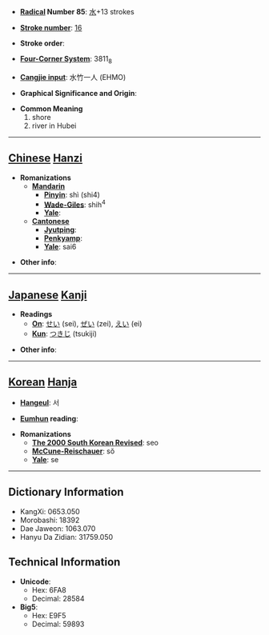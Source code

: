 * '''[[Wiktionary:Chinese radical index| Radical]] Number 85''': [[Wiktionary:Chinese radical index 水|水]]+13 strokes

* '''[[Wiktionary:Chinese total strokes index|Stroke number]]''': [[Wiktionary:Chinese total strokes index 16|16]]

* '''Stroke order''': 

* '''[[Wiktionary:Chinese four corner index|Four-Corner System]]''': 3811<sub>8</sub>

* '''[[Wiktionary:Chinese Cangjie index|Cangjie input]]''': 水竹一人 (EHMO)

* '''Graphical Significance and Origin''': 

* '''Common Meaning'''
*#shore
*# river in Hubei


----

== [[Chinese]] [[Hanzi]] ==

* '''Romanizations'''
** '''[[Mandarin]]'''
*** '''[[Pinyin]]''': shì (shi4)
*** '''[[Wade-Giles]]''': shih<sup>4</sup>
*** '''[[Yale]]''': 
** '''[[Cantonese]]'''
*** '''[[Jyutping]]''':
*** '''[[Penkyamp]]''': 
*** '''[[Yale]]''': sai6

* '''Other info''': 

----

== [[Japanese]] [[Kanji]] ==

* '''Readings'''
** '''[[On]]''': [[せい]] (sei), [[ぜい]] (zei), [[えい]] (ei)
** '''[[Kun]]''': [[つきじ]] (tsukiji)

* '''Other info''':  

----

== [[Korean]] [[Hanja]] ==

* '''[[Hangeul]]''': 서

* '''[[Eumhun]] reading''': 

* '''Romanizations'''
** '''[[The 2000 South Korean Revised Romanization|The 2000 South Korean Revised]]''': seo
** '''[[McCune-Reischauer]]''': sŏ
** '''[[Yale]]''': se

----

== Dictionary Information ==

* KangXi: 0653.050
* Morobashi: 18392
* Dae Jaweon: 1063.070
* Hanyu Da Zidian: 31759.050

== Technical Information ==

* '''Unicode''':
** Hex: 6FA8
** Decimal: 28584
* '''Big5''':
** Hex: E9F5
** Decimal: 59893